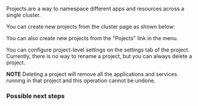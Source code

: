 
Projects are a way to namespace different apps and resources across a single cluster.


You can create new projects from the cluster page as shown below:

You can also create new projects from the "Pojects" link in the menu.

You can configure project-level settings on the settings tab of the project. Currently, there is no way to rename a project, but you can always delete a project.

**NOTE** Deleting a project will remove all the applications and services running in that project and this operation cannot be undone.

### Possible next steps

<Card title="Create a new application" icon="gear-code" iconType="duotone" href="/apps/create-app"/>
